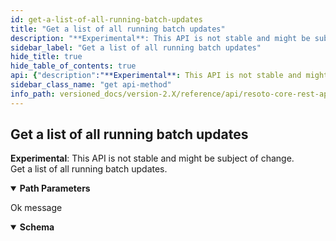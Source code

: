 ```yaml
---
id: get-a-list-of-all-running-batch-updates
title: "Get a list of all running batch updates"
description: "**Experimental**: This API is not stable and might be subject of change.<br/>"
sidebar_label: "Get a list of all running batch updates"
hide_title: true
hide_table_of_contents: true
api: {"description":"**Experimental**: This API is not stable and might be subject of change.<br/>\nGet a list of all running batch updates.\n","tags":["graph_management"],"parameters":[{"name":"graph_id","in":"path","description":"The identifier of the graph","example":"resoto","required":true,"schema":{"type":"string"}}],"responses":{"200":{"description":"Ok message","content":{"application/json":{"schema":{"type":"object","properties":{"id":{"type":"string","description":"the id of the change."},"created":{"type":"string","description":"datetime in utc, when the batch update has been created"},"affected_nodes":{"type":"array","items":{"type":"string"},"description":"The root nodes of the subgraphs that will be changed during the update"}},"example":[{"id":"XYQaijCNJUVc","created":"2021-06-29T13:53:39.329Z","affected_nodes":["sub_graph_root_1","sub_graph_root_2"]}]}}}}},"method":"get","path":"/graph/{graph_id}/batch","servers":[{"url":"https://localhost:8900"}],"info":{"title":"Resoto Core REST API","version":"V1"},"postman":{"name":"Get a list of all running batch updates","description":{"content":"**Experimental**: This API is not stable and might be subject of change.<br/>\nGet a list of all running batch updates.\n","type":"text/plain"},"url":{"path":["graph",":graph_id","batch"],"host":["{{baseUrl}}"],"query":[],"variable":[{"disabled":false,"description":{"content":"(Required) The identifier of the graph","type":"text/plain"},"type":"any","value":"","key":"graph_id"}]},"header":[{"key":"Accept","value":"application/json"}],"method":"GET"}}
sidebar_class_name: "get api-method"
info_path: versioned_docs/version-2.X/reference/api/resoto-core-rest-api
---
```



## Get a list of all running batch updates

**Experimental**: This API is not stable and might be subject of change.<br/> Get a list of all running batch updates.

<details style={{"marginBottom":"1rem"}} data-collapsed={false} open={true}><summary style={{}}><strong>Path Parameters</strong></summary><div><ul><ParamsItem className={"paramsItem"} param={{"name":"graph_id","in":"path","description":"The identifier of the graph","example":"resoto","required":true,"schema":{"type":"string"}}}></ParamsItem></ul></div></details><div><ApiTabs><TabItem label={"200"} value={"200"}><div>

Ok message

</div><div><MimeTabs schemaType={"response"}><TabItem label={"application/json"} value={"application/json"}><SchemaTabs><TabItem label={"Schema"} value={"Schema"}><details style={{}} data-collapsed={false} open={true}><summary style={{"textAlign":"left"}}><strong>Schema</strong></summary><div style={{"textAlign":"left","marginLeft":"1rem"}}></div><ul style={{"marginLeft":"1rem"}}><SchemaItem collapsible={false} name={"id"} required={false} schemaDescription={"the id of the change."} schemaName={"string"} qualifierMessage={undefined} defaultValue={undefined}></SchemaItem><SchemaItem collapsible={false} name={"created"} required={false} schemaDescription={"datetime in utc, when the batch update has been created"} schemaName={"string"} qualifierMessage={undefined} defaultValue={undefined}></SchemaItem><SchemaItem collapsible={false} name={"affected_nodes"} required={false} schemaDescription={"The root nodes of the subgraphs that will be changed during the update"} schemaName={"string[]"} qualifierMessage={undefined} defaultValue={undefined}></SchemaItem></ul></details></TabItem><TabItem label={"Example (from schema)"} value={"Example (from schema)"}><ResponseSamples responseExample={"[\n  {\n    \"id\": \"XYQaijCNJUVc\",\n    \"created\": \"2021-06-29T13:53:39.329Z\",\n    \"affected_nodes\": [\n      \"sub_graph_root_1\",\n      \"sub_graph_root_2\"\n    ]\n  }\n]"} language={"json"}></ResponseSamples></TabItem></SchemaTabs></TabItem></MimeTabs></div></TabItem></ApiTabs></div>

